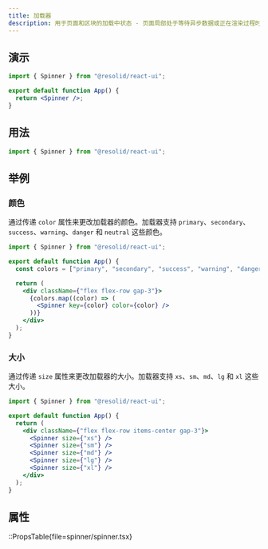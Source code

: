 ```yaml
---
title: 加载器
description: 用于页面和区块的加载中状态 - 页面局部处于等待异步数据或正在渲染过程时，合适的加载动效会有效缓解用户的焦虑。
---
```


## 演示

```jsx demo online=Spinner
import { Spinner } from "@resolid/react-ui";

export default function App() {
  return <Spinner />;
}
```

## 用法

```js
import { Spinner } from "@resolid/react-ui";
```

## 举例

### 颜色

通过传递 `color` 属性来更改加载器的颜色。加载器支持 `primary`、`secondary`、`success`、`warning`、`danger` 和 `neutral` 这些颜色。

```jsx demo
import { Spinner } from "@resolid/react-ui";

export default function App() {
  const colors = ["primary", "secondary", "success", "warning", "danger", "neutral"];

  return (
    <div className={"flex flex-row gap-3"}>
      {colors.map((color) => (
        <Spinner key={color} color={color} />
      ))}
    </div>
  );
}
```

### 大小

通过传递 `size` 属性来更改加载器的大小。加载器支持 `xs`、`sm`、`md`、`lg` 和 `xl` 这些大小。

```jsx demo
import { Spinner } from "@resolid/react-ui";

export default function App() {
  return (
    <div className={"flex flex-row items-center gap-3"}>
      <Spinner size={"xs"} />
      <Spinner size={"sm"} />
      <Spinner size={"md"} />
      <Spinner size={"lg"} />
      <Spinner size={"xl"} />
    </div>
  );
}
```

## 属性

::PropsTable{file=spinner/spinner.tsx}

